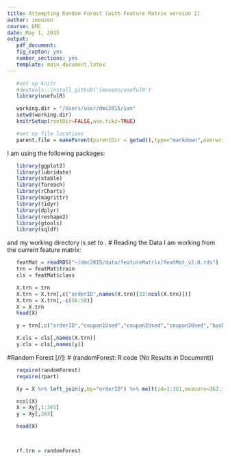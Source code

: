 ```yaml
---
title: Attempting Random Forest (with Feature Matrix version 2)
author: imouzon
course: DMC
date: May 1, 2015
output:
   pdf_document:
   fig_capton: yes
   number_sections: yes
   template: main_document.latex
---
```


<!--- # (R code (No Results in Document))-->
```r
   #set up knitr
   #devtools::install_github('imouzon/usefulR')
   library(usefulR)

   working.dir = "/Users/user/dmc2015/ian"
   setwd(working.dir)
   knitrSetup(rootDir=FALSE,use.tikz=TRUE)

   #set up file locations
   parent.file = makeParent(parentDir = getwd(),type="markdown",overwrite=FALSE)
```

I am using the following packages:
<!---# (R code (No Results in Document))-->
```r
   library(ggplot2)
   library(lubridate)
   library(xtable)
   library(foreach)
   library(rCharts)
   library(magrittr)
   library(tidyr)
   library(dplyr)
   library(reshape2)
   library(gtools)
   library(sqldf)
```
and my working directory is set to \verb!dmc2015/ian!.
# Reading the Data
I am working from the current feature matrix:
<!---  readFeatMat: R code (Code in Document) -->
```r
   featMat = readRDS("~/dmc2015/data/featureMatrix/featMat_v2.0.rds")
   trn = featMat$train
   cls = featMat$class

   X.trn = trn
   X.trn = X.trn[,c("orderID",names(X.trn)[33:ncol(X.trn)])]
   X.trn = X.trn[,-c(56:58)]
   X = X.trn
   head(X)

   y = trn[,c("orderID","coupon1Used","coupon2Used","coupon3Used","basketValue")]

   X.cls = cls[,names(X.trn)]
   y.cls = cls[,names(y)]
```

#Random Forest
[//]: # (randomForest: R code (No Results in Document))
```r
   require(randomForest)
   require(rpart)

   Xy = X %>% left_join(y,by="orderID") %>% melt(id=1:361,measure=362:365) %>% data.frame

   ncol(X)
   X = Xy[,1:361]
   y = Xy[,363]

   head(X)



   rf.trn = randomForest
   
```



